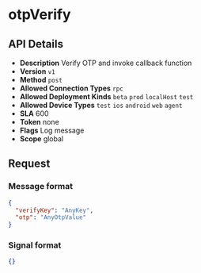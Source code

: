 # otpVerify

## API Details

- **Description** Verify OTP and invoke callback function
- **Version** `v1`
- **Method** `post`
- **Allowed Connection Types** `rpc` 
- **Allowed Deployment Kinds** `beta` `prod` `localHost` `test` 
- **Allowed Device Types** `test` `ios` `android` `web` `agent` 
- **SLA** 600
- **Token** none
- **Flags** Log message
- **Scope** global


## Request

### Message format

```json
{
  "verifyKey": "AnyKey",
  "otp": "AnyOtpValue"
}
```

### Signal format

```json
{}
```

